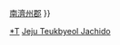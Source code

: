 <onlyinclude>{{Navbox
|name=濟州特別自治道行政區劃
|title=[[濟州特別自治道]]行政區劃
|image=[[File:Emblem of Jeju Province.svg|120px]] 
|state = {{{state<includeonly>|collapsed</includeonly>}}}
|above=道廳所在地：[[濟州市]]
|listclass = hlist
|group1=[[市]]
|list1=
*[[濟州市]]
*[[西歸浦市]]
|below=已撤銷：[[北濟州郡]]{{.w}}[[南濟州郡]]
}}</onlyinclude>

{{韓國行政區劃模板導航}}
[[Category:濟州特別自治道行政區劃|*T]]
[[Category:韓國行政區劃模板|Jeju Teukbyeol Jachido]]